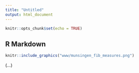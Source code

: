 ```yaml
---
title: "Untitled"
output: html_document
---
```


```r
knitr::opts_chunk$set(echo = TRUE)
```

## R Markdown

```r
knitr::include_graphics("www/munsingen_fib_measures.png") 
```

(...)
